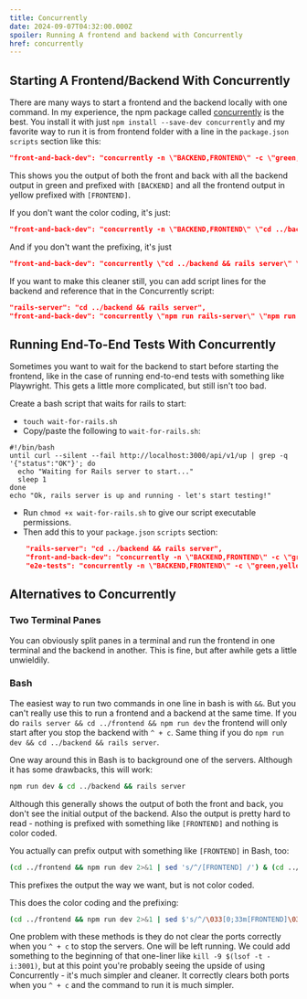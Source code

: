 ```yaml
---
title: Concurrently
date: 2024-09-07T04:32:00.000Z
spoiler: Running A frontend and backend with Concurrently 
href: concurrently
---
```

## Starting A Frontend/Backend With Concurrently
There are many ways to start a frontend and the backend locally with one command. In my experience, the npm package called [concurrently](https://www.npmjs.com/package/concurrently) is the best. You install it with just `npm install --save-dev concurrently` and my favorite way to run it is from frontend folder with a line in the `package.json` `scripts` section like this:
```json
"front-and-back-dev": "concurrently -n \"BACKEND,FRONTEND\" -c \"green,yellow\" \"cd ../backend && rails server\" \"npm run dev\""
```
This shows you the output of both the front and back with all the backend output in green and prefixed with `[BACKEND]` and all the frontend output in yellow prefixed with `[FRONTEND]`.

If you don't want the color coding, it's just:
```json
"front-and-back-dev": "concurrently -n \"BACKEND,FRONTEND\" \"cd ../backend && rails server\" \"npm run dev\""
```
And if you don't want the prefixing, it's just
```json
"front-and-back-dev": "concurrently \"cd ../backend && rails server\" \"npm run dev\""
```
If you want to make this cleaner still, you can add script lines for the backend and reference that in the Concurrently script:
```json
"rails-server": "cd ../backend && rails server",
"front-and-back-dev": "concurrently \"npm run rails-server\" \"npm run dev\"",
```

## Running End-To-End Tests With Concurrently
Sometimes you want to wait for the backend to start before starting the frontend, like in the case of running end-to-end tests with something like Playwright. This gets a little more complicated, but still isn't too bad.

Create a bash script that waits for rails to start:
- `touch wait-for-rails.sh`
- Copy/paste the following to `wait-for-rails.sh`:
```
#!/bin/bash
until curl --silent --fail http://localhost:3000/api/v1/up | grep -q '{"status":"OK"}'; do
  echo "Waiting for Rails server to start..."
  sleep 1
done
echo "Ok, rails server is up and running - let's start testing!"
```
- Run `chmod +x wait-for-rails.sh` to give our script executable permissions.
- Then add this to your `package.json` `scripts` section:
```json
    "rails-server": "cd ../backend && rails server",
    "front-and-back-dev": "concurrently -n \"BACKEND,FRONTEND\" -c \"green,yellow\" \"npm run rails-server\" \"npm run dev\"",
    "e2e-tests": "concurrently -n \"BACKEND,FRONTEND\" -c \"green,yellow\" \"npm run rails-server\" \"./wait-for-rails.sh && npm run vitest\""
```

## Alternatives to Concurrently

### Two Terminal Panes
You can obviously split panes in a terminal and run the frontend in one terminal and the backend in another. This is fine, but after awhile gets a little unwieldily.

### Bash
The easiest way to run two commands in one line in bash is with `&&`. But you can't really use this to run a frontend and a backend at the same time. If you do `rails server && cd ../frontend && npm run dev` the frontend will only start after you stop the backend with `^ + c`. Same thing if you do `npm run dev && cd ../backend && rails server`.

One way around this in Bash is to background one of the servers. Although it has some drawbacks, this will work:
```bash
npm run dev & cd ../backend && rails server
```
Although this generally shows the output of both the front and back, you don't see the initial output of the backend. Also the output is pretty hard to read - nothing is prefixed with something like `[FRONTEND]` and nothing is color coded.

You actually can prefix output with something like `[FRONTEND]` in Bash, too:
```bash
(cd ../frontend && npm run dev 2>&1 | sed 's/^/[FRONTEND] /') & (cd ../backend && rails s 2>&1 | sed 's/^/[BACKEND] /')
```
This prefixes the output the way we want, but is not color coded.

This does the color coding and the prefixing:
```bash
(cd ../frontend && npm run dev 2>&1 | sed $'s/^/\033[0;33m[FRONTEND]\033[0m /') & (cd ../backend && rails s 2>&1 | sed $'s/^/\033[0;32m[BACKEND]\033[0m /')
```
One problem with these methods is they do not clear the ports correctly when you `^ + c` to stop the servers. One will be left running. We could add something to the beginning of that one-liner like `kill -9 $(lsof -t -i:3001)`, but at this point you're probably seeing the upside of using Concurrently - it's much simpler and cleaner. It correctly clears both ports when you `^ + c` and the command to run it is much simpler.
